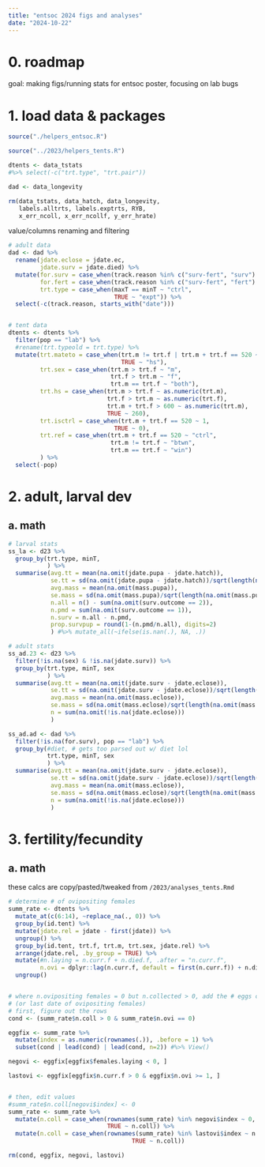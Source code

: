 ```yaml
---
title: "entsoc 2024 figs and analyses"
date: "2024-10-22"
---
```


# 0. roadmap

goal: making figs/running stats for entsoc poster, focusing on lab bugs

# 1. load data & packages

```r
source("./helpers_entsoc.R")

source("../2023/helpers_tents.R")

dtents <- data_tstats 
#%>% select(-c("trt.type", "trt.pair"))

dad <- data_longevity

rm(data_tstats, data_hatch, data_longevity,
   labels.alltrts, labels.exptrts, RYB,
   x_err_ncoll, x_err_ncollf, y_err_hrate)
```

value/columns renaming and filtering

```r
# adult data
dad <- dad %>%
  rename(jdate.eclose = jdate.ec,
         jdate.surv = jdate.died) %>%
  mutate(for.surv = case_when(track.reason %in% c("surv-fert", "surv") ~ 1),
         for.fert = case_when(track.reason %in% c("surv-fert", "fert") ~ 1),
         trt.type = case_when(maxT == minT ~ "ctrl",
                              TRUE ~ "expt")) %>%
  select(-c(track.reason, starts_with("date")))


# tent data
dtents <- dtents %>%
  filter(pop == "lab") %>%
  #rename(trt.typeold = trt.type) %>%
  mutate(trt.mateto = case_when(trt.m != trt.f | trt.m + trt.f == 520 ~ "ctrl",
                                TRUE ~ "hs"),
         trt.sex = case_when(trt.m > trt.f ~ "m",
                             trt.f > trt.m ~ "f",
                             trt.m == trt.f ~ "both"),
         trt.hs = case_when(trt.m > trt.f ~ as.numeric(trt.m),
                            trt.f > trt.m ~ as.numeric(trt.f),
                            trt.m + trt.f > 600 ~ as.numeric(trt.m),
                            TRUE ~ 260),
         trt.isctrl = case_when(trt.m + trt.f == 520 ~ 1,
                              TRUE ~ 0),
         trt.ref = case_when(trt.m + trt.f == 520 ~ "ctrl",
                             trt.m != trt.f ~ "btwn",
                             trt.m == trt.f ~ "win")
         ) %>%
  select(-pop)
```


# 2. adult, larval dev

## a. math

```r
# larval stats
ss_la <- d23 %>%
  group_by(trt.type, minT, 
           ) %>%
  summarise(avg.tt = mean(na.omit(jdate.pupa - jdate.hatch)),
            se.tt = sd(na.omit(jdate.pupa - jdate.hatch))/sqrt(length(na.omit(jdate.pupa - jdate.hatch))),
            avg.mass = mean(na.omit(mass.pupa)),
            se.mass = sd(na.omit(mass.pupa)/sqrt(length(na.omit(mass.pupa)))),
            n.all = n() - sum(na.omit(surv.outcome == 2)),
            n.pmd = sum(na.omit(surv.outcome == 1)), 
            n.surv = n.all - n.pmd, 
            prop.survpup = round(1-(n.pmd/n.all), digits=2)
            ) #%>% mutate_all(~ifelse(is.nan(.), NA, .))

# adult stats
ss_ad.23 <- d23 %>%
  filter(!is.na(sex) & !is.na(jdate.surv)) %>%
  group_by(trt.type, minT, sex
           ) %>%
  summarise(avg.tt = mean(na.omit(jdate.surv - jdate.eclose)),
            se.tt = sd(na.omit(jdate.surv - jdate.eclose))/sqrt(length(na.omit(jdate.surv - jdate.eclose))),
            avg.mass = mean(na.omit(mass.eclose)),
            se.mass = sd(na.omit(mass.eclose)/sqrt(length(na.omit(mass.eclose)))),
            n = sum(na.omit(!is.na(jdate.eclose)))
            )

ss_ad.ad <- dad %>%
  filter(!is.na(for.surv), pop == "lab") %>%
  group_by(#diet, # gets too parsed out w/ diet lol
           trt.type, minT, sex
           ) %>%
  summarise(avg.tt = mean(na.omit(jdate.surv - jdate.eclose)),
            se.tt = sd(na.omit(jdate.surv - jdate.eclose))/sqrt(length(na.omit(jdate.surv - jdate.eclose))),
            avg.mass = mean(na.omit(mass.eclose)),
            se.mass = sd(na.omit(mass.eclose)/sqrt(length(na.omit(mass.eclose)))),
            n = sum(na.omit(!is.na(jdate.eclose)))
            )
```

# 3. fertility/fecundity

## a. math

these calcs are copy/pasted/tweaked from `/2023/analyses_tents.Rmd`

```r
# determine # of ovipositing females
summ_rate <- dtents %>%
  mutate_at(c(6:14), ~replace_na(., 0)) %>% 
  group_by(id.tent) %>%
  mutate(jdate.rel = jdate - first(jdate)) %>%
  ungroup() %>%
  group_by(id.tent, trt.f, trt.m, trt.sex, jdate.rel) %>%
  arrange(jdate.rel, .by_group = TRUE) %>%
  mutate(#n.laying = n.curr.f + n.died.f, .after = "n.curr.f",
         n.ovi = dplyr::lag(n.curr.f, default = first(n.curr.f)) + n.died.f, .after = "n.curr.f") %>%
  ungroup()


# where n.ovipositing females = 0 but n.collected > 0, add the # eggs collected to the day before
# (or last date of ovipositing females)
# first, figure out the rows
cond <- (summ_rate$n.coll > 0 & summ_rate$n.ovi == 0)

eggfix <- summ_rate %>%
  mutate(index = as.numeric(rownames(.)), .before = 1) %>%
  subset(cond | lead(cond) | lead(cond, n=2)) #%>% View() 

negovi <- eggfix[eggfix$females.laying < 0, ]

lastovi <- eggfix[eggfix$n.curr.f > 0 & eggfix$n.ovi >= 1, ]


# then, edit values
#summ_rate$n.coll[negovi$index] <- 0
summ_rate <- summ_rate %>% 
  mutate(n.coll = case_when(rownames(summ_rate) %in% negovi$index ~ 0,
                            TRUE ~ n.coll)) %>%
  mutate(n.coll = case_when(rownames(summ_rate) %in% lastovi$index ~ n.coll + 1,
                                   TRUE ~ n.coll))

rm(cond, eggfix, negovi, lastovi)

```



